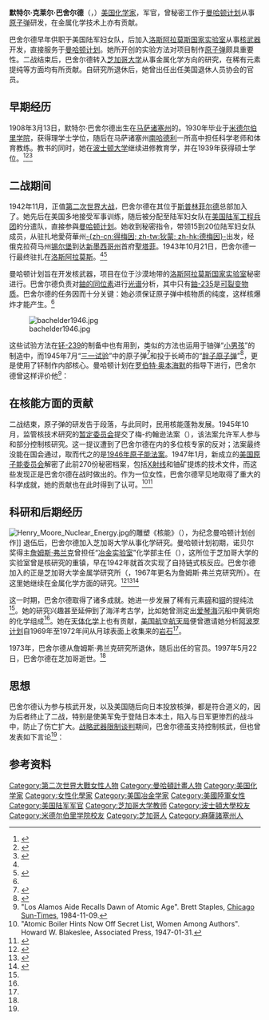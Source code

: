 {{noteTA
|G1=核能
|G2=地名
|1=zh-tw:可分裂物質; zh-cn:可裂变物质;
}}
{{Infobox scientist
|name =默特尔·巴舍尔德
|image =Bachelder1942.jpg
|image_size =200px
|caption =
|birth_date =1908年3月13日
|birth_place = [[马萨诸塞州|马萨诸塞州]]{{Link-en|奥兰治 (马萨诸塞州)|Orange, Massachusetts|奥兰治}}
|death_date = {{death date and age|1997|05|22|1908|03|13}}
|death_place = [[芝加哥|芝加哥]]
|residence =
|citizenship =
|nationality = 美国
|ethnicity =
|field = [[冶金学|冶金学]]<br/> [[放射化学|放射化学]]
|work_institutions = [[芝加哥大学|芝加哥大学]]<br/>[[洛斯阿拉莫斯国家实验室|洛斯阿拉莫斯国家实验室]]
|known_for = 对[[铀|铀]]和[[稀土|稀土]]元素化学性质的研究
|influences =
|influenced =
|signature =}}
'''默特尔·克莱尔·巴舍尔德'''（{{lang-en|Myrtle Claire Bachelder}}，{{bd|1908年|3月13日|1997年|5月22日}}）[[美国|美国]][[化学家|化学家]]，{{Link-en|陆军妇女队|Women's Army Corps}}军官，曾秘密工作于[[曼哈顿计划|曼哈顿计划]]从事[[原子弹|原子弹]]研发，在金属化学技术上亦有贡献。

巴舍尔德早年供职于美国陆军妇女队，后加入[[洛斯阿拉莫斯国家实验室|洛斯阿拉莫斯国家实验室]]从事[[核武器|核武器]]开发，直接服务于[[曼哈顿计划|曼哈顿计划]]。她所开创的实验方法对项目制作[[原子弹|原子弹]]颇具重要性。二战结束后，巴舍尔德转入[[芝加哥大学|芝加哥大学]]从事金属化学方向的研究，在稀有元素提纯等方面均有所贡献。自研究所退休后，她曾出任出任美国退休人员协会的官员。

==早期经历==
1908年3月13日，默特尔·巴舍尔德出生在[[马萨诸塞州|马萨诸塞州]]的{{Link-en|奥兰治 (马萨诸塞州)|Orange, Massachusetts|奥兰治}}。1930年毕业于[[米德尔伯里学院|米德尔伯里学院]]，获得理学士学位，随后在马萨诸塞州[[南哈德利|南哈德利]]一所高中担任科学老师和体育教练。教书的同时，她在[[波士顿大学|波士顿大学]]继续进修教育学，并在1939年获得硕士学位。<ref name="Bell-1993">{{cite book | first = Iris Y. | last = Bell | title = Los Alamos WAACs/WACs: World War II, 1943–1946 | publisher = Coastal Printing | location = Sarasota, Florida | year = 1993 | isbn = 0-9637321-1-0 | page = 29}}</ref><ref name="Chicago Tribune">{{cite news |url=http://articles.chicagotribune.com/1997-05-26/news/9705260114_1_manhattan-project-atom-bomb |newspaper=[[Chicago_Tribune|Chicago Tribune]] |title=Myrtle C. Bachelder |date=1997-05-26 |accessdate=2014-07-20 |archive-date=2013-10-13 |archive-url=https://web.archive.org/web/20131013233244/http://articles.chicagotribune.com/1997-05-26/news/9705260114_1_manhattan-project-atom-bomb |dead-url=no }}</ref><ref name="SSN">{{cite web |url=http://www.mocavo.com/records/SSDI/2cbf0af365190dae4c19869ab1db6244 |title=Myrtle Bachelder |publisher=Mocavo |accessdate=2014-07-20 |archive-date=2013-10-13 |archive-url=https://web.archive.org/web/20131013214316/http://www.mocavo.com/records/SSDI/2cbf0af365190dae4c19869ab1db6244 |dead-url=no }}</ref>

==二战期间==
1942年11月，正值[[第二次世界大战|第二次世界大战]]，巴舍尔德在其位于[[斯普林菲尔德_(马萨诸塞州)|斯普林菲尔德]]总部加入了{{Link-en|美国陆军妇女队|Women's Army Corps}}。她先后在美国多地接受军事训练，随后被分配至陆军妇女队在[[美国陆军工程兵团|美国陆军工程兵团]]的分遣队，直接参與[[曼哈顿计划|曼哈顿计划]]。她收到秘密指令，带领15到20位陆军妇女队成员，从驻扎地愛荷華州[[得梅因|-{zh-cn:得梅因; zh-tw:狄蒙; zh-hk:德梅因}-]]出发，经俄克拉荷马州[[锡尔堡|锡尔堡]]到达[[新墨西哥州|新墨西哥州]]首府[[圣菲_(新墨西哥州)|聖塔菲]]。1943年10月21日，巴舍尔德一行最终驻扎在[[洛斯阿拉莫斯_(新墨西哥州)|洛斯阿拉莫斯]]。<ref name="Bell-1993" /><ref name="Howes-Herzenber-2003">{{cite book | first = Ruth H. | last = Howes | first2 = Caroline L. | last2 = Herzenber | title = Their Day in the Sun: Women of the Manhattan Project | publisher = Temple University | location = Philadelphia | year = 2003 | isbn = 0-585-38881-4 | pages = 149-150}}</ref>

曼哈顿计划旨在开发核武器，项目在位于沙漠地带的[[洛斯阿拉莫斯国家实验室|洛斯阿拉莫斯国家实验室]]秘密进行。巴舍尔德负责对[[鈾的同位素|鈾的同位素]]进行[[光谱|光谱]]分析，其中只有[[鈾-235|鈾-235]]是[[可裂变物质|可裂变物质]]。巴舍尔德的任务因而十分关键：她必须保证原子弹中核物质的纯度，这样核爆炸才能产生。<ref name="Howes-Herzenber-2003" />

[[File:bachelder1946.jpg|thumb]]

这些试验方法在[[钚-239|钚-239]]的制备中也有用到，类似的方法也运用于铀弹“[[小男孩原子弹|小男孩]]”的制造中，而1945年7月“[[三一试验|三一试验]]”中的原子弹<ref>{{cite web|author=Kathryn Westcott|title=The day the world lit up|url=http://news.bbc.co.uk/2/hi/americas/4641861.stm|publisher=[[BBC|BBC]]|accessdate=2014-07-19|archive-date=2013-01-27|archive-url=https://web.archive.org/web/20130127072818/http://news.bbc.co.uk/2/hi/americas/4641861.stm|dead-url=no}}</ref>和投于长崎市的“[[胖子原子弹|胖子原子弹]]”<ref>{{cite web|title=如何造原子弹|url=http://news.163.com/special/atom_bomb/|publisher=网易新闻|accessdate=2014-07-19}}</ref>，更是使用了钚制作内部核心。曼哈顿计划在[[罗伯特·奥本海默|罗伯特·奥本海默]]的指导下进行，巴舍尔德曾这样评价他<ref name="Check1">"Los Alamos Aide Recalls Dawn of Atomic Age". Brett Staples, [[Chicago_Sun-Times|Chicago Sun-Times]], 1984-11-09.</ref>：
{{quote|“一个永远拿着笔和纸的人”，他沉浸在物理理论之中，也对洛斯阿拉莫斯实验室的设备赞叹不已。巴舍尔德记得，奥本海默曾站在她的实验室那台最重要、最昂贵的仪器前随便乱拍按钮……他问道：“这个是干什么的？”然后他又去拍另一个按钮……要不是有人劝止他，恐怕他就会毁了那台设备。}}

==在核能方面的贡献==
二战结束，原子弹的研发告于段落，与此同时，民用核能蓬勃发展。1945年10月，监管核技术研究的[[暂定委员会|暂定委员会]]提交了梅-约翰逊法案（{{lang|en|May-Johnson Bill}}），该法案允许军人参与和部分控制核研究。这一提议遭到了巴舍尔德在内的多位核专家的反对；法案最终没能在国会通过，取而代之的是[[1946年原子能法案|1946年原子能法案]]。1947年1月，新成立的[[美国原子能委员会|美国原子能委员会]]解密了此前270份秘密档案，包括[[X射线|X射线]]和铀矿提炼的技术文件，而这些发现正是巴舍尔德在战时做出的。作为一位女性，巴舍尔德罕见地取得了重大的科学成就，她的贡献也在此时得到了认可。<ref>"Atomic Boiler Hints Now Off Secret List, Women Among Authors". Howard W. Blakeslee, Associated Press, 1947-01-31.</ref><ref>{{cite web |url=http://digitalcommons.unl.edu/cgi/viewcontent.cgi?article=1209&context=usdeptcommercepub |title=American and British Atomic Energy Reports |first=O. Willard |last=Holloway |publisher=University of Nebraska–Lincoln |date=1948-02 |accessdate=2014-07-20 |archive-date=2015-02-21 |archive-url=https://web.archive.org/web/20150221032951/http://digitalcommons.unl.edu/cgi/viewcontent.cgi?article=1209&context=usdeptcommercepub |dead-url=no }}</ref>

==科研和后期经历==
[[File:Henry_Moore_Nuclear_Energy.jpg|thumb]]的雕塑《核能》（{{lang|en|''Nuclear Energy''}}），为纪念曼哈顿计划创作]]
退伍后，巴舍尔德加入芝加哥大学从事化学研究。曼哈顿计划初期，诺贝尔奖得主[[詹姆斯·弗兰克|詹姆斯·弗兰克]]曾担任“[[冶金实验室|冶金实验室]]”化学部主任（{{lang|en|Director of the Chemistry Division}}），这所位于芝加哥大学的实验室曾是核研究的重镇，早在1942年就首次实现了自持链式核反应。巴舍尔德加入的正是芝加哥大学金属学研究所（{{lang|en|Institute for the Study of Metals}}，1967年更名为詹姆斯·弗兰克研究所）。在这里她继续在金属化学方面的研究。<ref name="indium">{{cite journal |first=M.C. |last=Bachelder |first2=P M. |last2=Sparrow |title=Determination of Antimony in Indium Antimonide |journal=Analytical Chemistry|year=1957 |volume=29 |issue=1 |pages=149–150 |doi=10.1021/ac60121a043 |issn=0003-2700 |date=1957-01}}</ref><ref name="impurities">{{cite journal |first=M.C. |last=Bachelder |title=Effect of Constituent Materials upon Spectrographic Measurement of Seven Impurity Elements. |journal=Analytical Chemistry |volume=21 |issue=11 |pages=1366–1369 |date= 1949-11 |doi=10.1021/ac60035a018}}</ref><ref>{{cite journal |first=Myrtle C. |last=Bachelder |title=A diagnostic test on the mastery of chemical calculations. Journal of Chemical Education |year=1948 |volume=25 |issue=4 |pages=217 |date=1948-04 |issn=0021-9584 |doi=10.1021/ed025p217}}</ref>

这一时期，巴舍尔德取得了诸多成就。她进一步发展了稀有元素[[碲|碲]]和[[铟|铟]]的提纯法<ref name="indium"/>。她的研究兴趣甚至延伸到了海洋考古学，比如她曾测定出[[爱琴海|爱琴海]]沉船中黄铜炮的化学组成<ref name="impurities"/>。她在[[天体化学|天体化学]]上也有贡献，[[美国航空航天局|美国航空航天局]]便曾邀请她分析[[阿波罗计划|阿波罗计划]]自1969年至1972年间从月球表面上收集来的[[月岩|岩石]]<ref name="Chicago Tribune"/>。

1973年，巴舍尔德从詹姆斯·弗兰克研究所退休，随后出任{{link-en|美国退休人员协会|American Association of Retired Persons}}的官员。1997年5月22日，巴舍尔德在芝加哥逝世。<ref name="SSN"/>

== 思想 ==
巴舍尔德认为参与核武开发，以及美国随后向日本投放核弹，都是符合道义的，因为后者终止了二战，特别是使美军免于登陆日本本土，陷入与日军更惨烈的战斗中，防止了伤亡扩大。[[战略武器限制谈判|战略武器限制谈判]]期间，巴舍尔德虽支持控制核武，但也曾发表如下言论<ref name="Check1" />：

{{quote|核武反对者应该把40年代的核武建设放在当时的历史语境中看：「你不能把核武研发抽离出那个时代，放在如今80年代的背景下审视，然后判断它是否正当。」}}

== 参考资料 ==
{{reflist|2}}

{{DEFAULTSORT:Bachelder, Myrtle}}
[[Category:第二次世界大戰女性人物|Category:第二次世界大戰女性人物]]
[[Category:曼哈頓計畫人物|Category:曼哈頓計畫人物]]
[[Category:美国化学家|Category:美国化学家]]
[[Category:女性化學家|Category:女性化學家]]
[[Category:美国冶金学家|Category:美国冶金学家]]
[[Category:美國陸軍女性|Category:美國陸軍女性]]
[[Category:美国陆军军官|Category:美国陆军军官]]
[[Category:芝加哥大学教师|Category:芝加哥大学教师]]
[[Category:波士頓大學校友|Category:波士頓大學校友]]
[[Category:米德尔伯里学院校友|Category:米德尔伯里学院校友]]
[[Category:芝加哥人|Category:芝加哥人]]
[[Category:麻薩諸塞州人|Category:麻薩諸塞州人]]
{{Good article}}